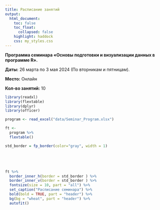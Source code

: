 ```yaml
---
title: Расписание занятий
output:
  html_document:
    toc: false
    toc_float:
      collapsed: false
    highlight: haddock
    css: my_styles.css
---
```


**Программа семинара «Основы подготовки и визуализации данных в программе R».**

**Даты:** 26 марта по 3 мая 2024 (По вторникам и пятницам).

**Место:** Онлайн

**Кол-во занятий:** 10


```r
library(readxl)
library(flextable)
library(dplyr)
library(officer)

program <- read_excel("data/Seminar_Program.xlsx")

ft <- 
  program %>% 
  flextable()

std_border = fp_border(color="gray", width = 1)





ft %>% 
  border_inner_h(border = std_border ) %>% 
  border_inner_v(border = std_border ) %>% 
  fontsize(size = 10, part = "all") %>% 
  set_caption("Расписание семинара") %>% 
  bold(bold = TRUE, part = "header") %>% 
  bg(bg = "wheat", part = "header") %>% 
  autofit()




```



<!-- | **Дата**  | **Время**   | **Тема**                                                                                                                                                                                                                                | **Лектор** | -->
<!-- |-----------|-------------|-----------------------------------------------------------------------------------------------------------------------------------------------------------------------------------------------------------------------------------------|------------| -->
<!-- | 26 марта  | 15:00-17.00 | О программе R.  Простые функции в R. Класс (типы) данных  Загрузка пакетов                                                                                                                                                              | Анна       | -->
<!-- | 29 марта  | 15:00-17.00 | Работа с таблицами Сохранение/Загрузка созданной в R таблицы                                                                                                                                                                            | Анна       | -->
<!-- | 2 апреля  | 15:00-17.00 | Работа с базовой графикой (plot, hist, point)                                                                                                                                                                                           | Анна       | -->
<!-- | 5 апреля  | 15:00-17.00 | Работа с графикой ggplot2                                                                                                                                                                                                               | Вадим      | -->
<!-- | 9 апреля  | 15:00-17.00 | Работа с данными: сортировать (ordered), переименовать столбцы и строки,  исправить ошибки в строках (str_replace, str_extract из пакета stringr),  убрать пропущенные данные (na.omit и complete.cases ), выбросы и тд.                | Анна       | -->
<!-- | 12 апреля | 15:00-17.00 | Встроенные функции: subset, gep,  aggregate,Ifelse. Фильтр данных,  исправление ошибок в строках, агрегировать данные по заданным параметрам,  логические операции «если, то»                                                           | Анна       | -->
<!-- | 16 апреля | 15:00-17.00 | Пакеты: dplyr, tidyr. Основные функции: поменять столбцы местами, выбрать  определенные столбцы по названиям, задать фильтр для данных, разделить/соединить данные  по заданным знакам, сделать расчеты по формулам, поворот таблиц,    | Анна       | -->
<!-- | 19 апреля |             | R Markdown: создание таксовых документов, которые включают в себя текст, код,  картинки и тд. И скомпилировать в различные документы (Word, PDF).                                                                                       | Вадим      | -->
<!-- | 23 апреля |             | R Markdown                                                                                                                                                                                                                              | Вадим      | -->
<!-- | 26 апреля |             | Дополнительное занятие (если будет необходимо)                                                                                                                                                                                          | Анна       | -->
<!-- | 3 мая     |             | Защита проектов                                                                                                                                                                                                                         | Анна/Вадим | -->